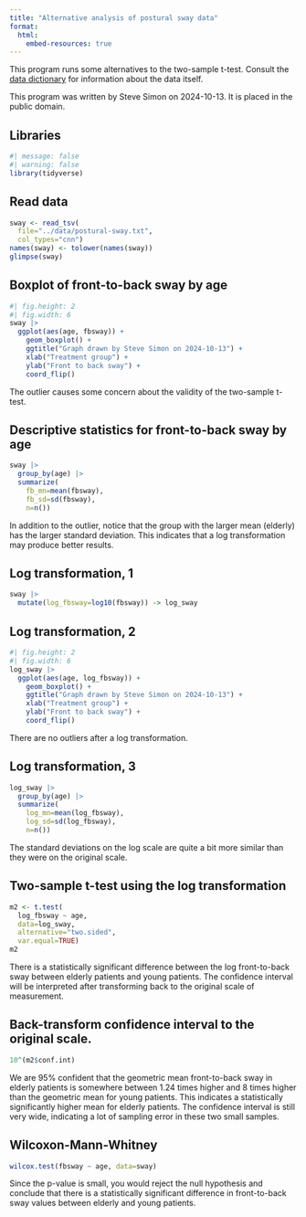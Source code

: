 ```yaml
---
title: "Alternative analysis of postural sway data"
format: 
  html:
    embed-resources: true
---
```


This program runs some alternatives to the two-sample t-test. Consult the [data dictionary][dic] for information about the data itself.

[dic]: https://github.com/pmean/data/blob/main/files/postural-sway.yaml

This program was written by Steve Simon on 2024-10-13. It is placed in the public domain.


## Libraries

```r
#| message: false
#| warning: false
library(tidyverse)
```

## Read data

```r
sway <- read_tsv(
  file="../data/postural-sway.txt",
  col_types="cnn")
names(sway) <- tolower(names(sway))
glimpse(sway)
```

## Boxplot of front-to-back sway by age

```r
#| fig.height: 2
#| fig.width: 6
sway |>
  ggplot(aes(age, fbsway)) +
    geom_boxplot() +
    ggtitle("Graph drawn by Steve Simon on 2024-10-13") +
    xlab("Treatment group") +
    ylab("Front to back sway") +
    coord_flip()
```

The outlier causes some concern about the validity of the two-sample t-test.

## Descriptive statistics for front-to-back sway by age

```r
sway |>
  group_by(age) |>
  summarize(
    fb_mn=mean(fbsway),
    fb_sd=sd(fbsway),
    n=n())
```

In addition to the outlier, notice that the group with the larger mean (elderly) has the larger standard deviation. This indicates that a log transformation may produce better results.

## Log transformation, 1

```r
sway |>
  mutate(log_fbsway=log10(fbsway)) -> log_sway
```

## Log transformation, 2

```r
#| fig.height: 2
#| fig.width: 6
log_sway |>
  ggplot(aes(age, log_fbsway)) +
    geom_boxplot() +
    ggtitle("Graph drawn by Steve Simon on 2024-10-13") +
    xlab("Treatment group") +
    ylab("Front to back sway") +
    coord_flip()
```

There are no outliers after a log transformation.

## Log transformation, 3

```r
log_sway |>
  group_by(age) |>
  summarize(
    log_mn=mean(log_fbsway),
    log_sd=sd(log_fbsway),
    n=n())
```

The standard deviations on the log scale are quite a bit more similar than they were on the original scale.

## Two-sample t-test using the log transformation

```r
m2 <- t.test(
  log_fbsway ~ age, 
  data=log_sway,
  alternative="two.sided",
  var.equal=TRUE)
m2
```

There is a statistically significant difference between the log front-to-back sway between elderly patients and young patients. The confidence interval will be interpreted after transforming back to the original scale of measurement.

## Back-transform confidence interval to the original scale.

```r
10^(m2$conf.int)
```

We are 95% confident that the geometric mean front-to-back sway in elderly patients is somewhere between 1.24 times higher and 8 times higher than the geometric mean for young patients. This indicates a statistically significantly higher mean for elderly patients. The confidence interval is still very wide, indicating a lot of sampling error in these two small samples.

## Wilcoxon-Mann-Whitney

```r
wilcox.test(fbsway ~ age, data=sway)
```

Since the p-value is small, you would reject the null hypothesis and conclude that there is a statistically significant difference in front-to-back sway values between elderly and young patients.
